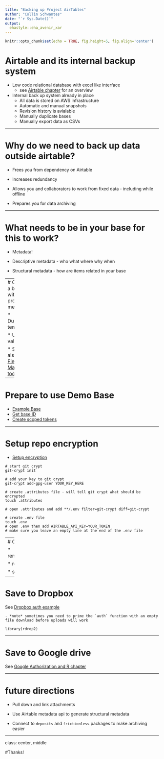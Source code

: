 ```yaml
---
title: "Backing up Project AirTables"
author: "Collin Schwantes"
date: "`r Sys.Date()`"
output:
  ehastyle::eha_avenir_xar
---
```


```r
knitr::opts_chunk$set(echo = TRUE, fig.height=5, fig.align='center')
```


# Airtable and its internal backup system

- Low code relational database with excel like interface
  - see [Airtable chapter](https://ecohealthalliance.github.io/eha-ma-handbook/8-airtable.html) for an overview
- Internal back up system already in place
  - All data is stored on AWS infrastructure 
  - Automatic and manual snapshots 
  - Revision history is avialable
  - Manually duplicate bases
  - Manually export data as CSVs

---

# Why do we need to back up data outside airtable?

* Frees you from dependency on Airtable

* Increases redundancy

* Allows you and collaborators to work from fixed data - including while offline

* Prepares you for data archiving 
    
---

# What needs to be in your base for this to work?

* Metadata!

* Descriptive metadata - who what where why when

* Structural metadata - how are items related in your base

---
# Create a base with proper metadata

* Duplicate template

* Update values

* See also [Field Manager tool](https://support.airtable.com/docs/field-manager-and-field-dependencies)



---

# Prepare to use Demo Base

- [Example Base](https://airtable.com/appyyDpbscWX1hmEz/tbltRn4vo7iwjgksZ/viwkWkWn3xgxHKPyF?blocks=bipCn27IEgqM5vtEp)
- [Get base ID](https://airtable.com/appyyDpbscWX1hmEz/api/docs)
- [Create scoped tokens](https://airtable.com/create/tokens)

---

# Setup repo encryption

- [Setup encryption](https://ecohealthalliance.github.io/eha-ma-handbook/16-encryption.html#set-up-encryption-for-a-repo-that-did-not-previously-use-git-crypt.) 

```
# start git crypt
git-crypt init

# add your key to git crypt
git-crypt add-gpg-user YOUR_KEY_HERE

# create .attributes file - will tell git crypt what should be encrypted
touch .attributes

# open .attributes and add **/.env filter=git-crypt diff=git-crypt

# create .env file
touch .env
# open .env then add AIRTABLE_API_KEY=YOUR_TOKEN 
# make sure you leave an empty line at the end of the .env file

```

---
# Code Walkthrough

* renv::install("ecohealthalliance/airtabler")

* renv::install("dotenv")  

* see `R/airtable_backup_walkthrough`

---

# Save to Dropbox

See [Dropbox auth example](https://github.com/ecohealthalliance/collinschwantes-misc/blob/main/drop_box_auth.R)

    - *note* sometimes you need to prime the `auth` function with an empty file download before uploads will work

```
library(rdrop2)
```
---

# Save to Google drive 

See [Google Authorization and R chapter](https://ecohealthalliance.github.io/eha-ma-handbook/15-google-authorization-and-r.html)

---

# future directions

* Pull down and link attachments

* Use Airtable metadata api to generate structural metadata

* Connect to `deposits` and `frictionless` packages to make archiving easier 

---

class: center, middle

#Thanks!
